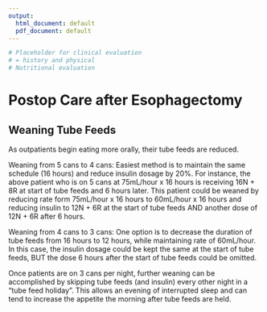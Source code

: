 ```yaml
---
output:
  html_document: default
  pdf_document: default
---
```

```r
# Placeholder for clinical evaluation
# = history and physical
# Nutritional evaluation
```
# Postop Care after Esophagectomy {#mie_postop}

## Weaning Tube Feeds

As outpatients begin eating more orally, their tube feeds are reduced.

Weaning from 5 cans to 4 cans: Easiest method is to maintain the same schedule (16 hours) and reduce insulin dosage by 20%.  For instance, the above patient who is on 5 cans at 75mL/hour x 16 hours is receiving 16N + 8R at start of tube feeds and 6 hours later. This patient could be weaned by reducing rate form 75mL/hour x 16 hours to 60mL/hour x 16 hours and reducing insulin to 12N + 6R at the start of tube feeds AND another dose of 12N + 6R after 6 hours. 

Weaning from 4 cans to 3 cans:  One option is to decrease the duration of tube feeds from 16 hours to 12 hours, while maintaining rate of 60mL/hour. In this case, the insulin dosage could be kept the same at the start of tube feeds, BUT the dose 6 hours after the start of tube feeds could be omitted.

Once patients are on 3 cans per night, further weaning can be accomplished by skipping tube feeds (and insulin) every other night in a “tube feed holiday”. This allows an evening of interrupted sleep and can tend to increase the appetite the morning after tube feeds are held.
